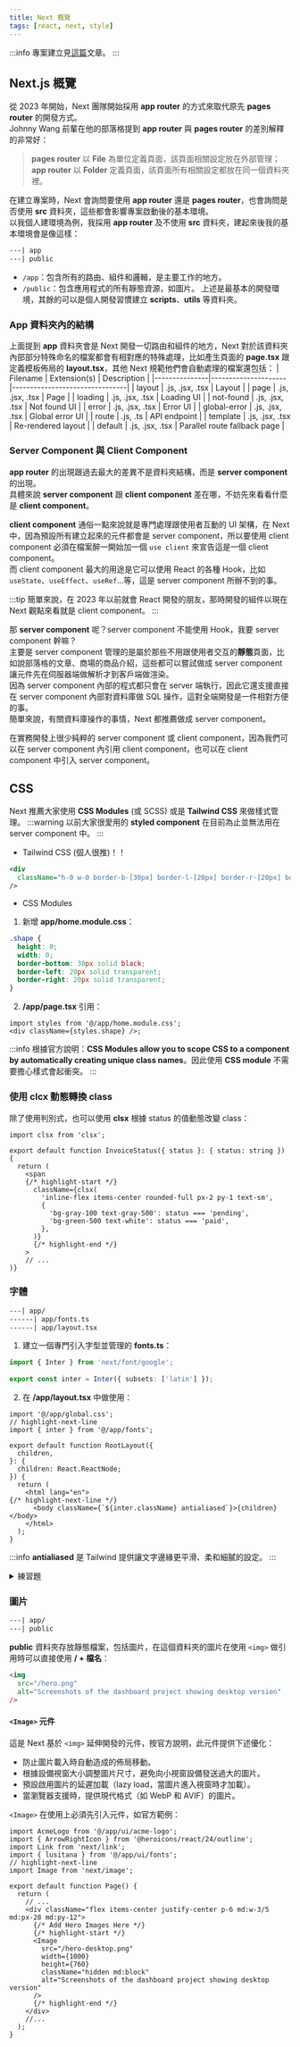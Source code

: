 ```yaml
---
title: Next 概覽
tags: [react, next, style]
---
```

:::info
專案建立見[這篇](../../05-dev-note/01-setting_initial_environment/07-next.mdx)文章。
:::

## Next.js 概覽
從 2023 年開始，Next 團隊開始採用 **app router** 的方式來取代原先 **pages router** 的開發方式。  
Johnny Wang 前輩在他的部落格提到 **app router** 與 **pages router** 的差別解釋的非常好：  
> **pages router** 以 **File** 為單位定義頁面，該頁面相關設定放在外部管理；**app router** 以 **Folder** 定義頁面，該頁面所有相關設定都放在同一個資料夾裡。

在建立專案時，Next 會詢問要使用 **app router** 還是 **pages router**，也會詢問是否使用 **src** 資料夾，這些都會影響專案啟動後的基本環境。  
以我個人建環境為例，我採用 **app router** 及不使用 **src** 資料夾，建起來後我的基本環境會是像這樣：  
```xml
---| app
---| public
```
- `/app`：包含所有的路由、組件和邏輯，是主要工作的地方。
- `/public`：包含應用程式的所有靜態資源，如圖片。
上述是最基本的開發環境，其餘的可以是個人開發習慣建立 **scripts**、**utils** 等資料夾。

### App 資料夾內的結構
上面提到 **app** 資料夾會是 Next 開發一切路由和組件的地方，Next 對於該資料夾內部部分特殊命名的檔案都會有相對應的特殊處理，比如產生頁面的 **page.tsx** 跟定義模板佈局的 **layout.tsx**，其他 Next 規範他們會自動處理的檔案還包括：
| Filename      | Extension(s)        | Description                    |
|---------------|---------------------|--------------------------------|
| layout        | .js, .jsx, .tsx     | Layout                         |
| page          | .js, .jsx, .tsx     | Page                           |
| loading       | .js, .jsx, .tsx     | Loading UI                     |
| not-found     | .js, .jsx, .tsx     | Not found UI                   |
| error         | .js, .jsx, .tsx     | Error UI                       |
| global-error  | .js, .jsx, .tsx     | Global error UI                |
| route         | .js, .ts            | API endpoint                   |
| template      | .js, .jsx, .tsx     | Re-rendered layout             |
| default       | .js, .jsx, .tsx     | Parallel route fallback page   |

### Server Component 與 Client Component
**app router** 的出現跟過去最大的差異不是資料夾結構，而是 **server component** 的出現。  
具體來說 **server component** 跟 **client component** 差在哪，不妨先來看看什麼是 **client component**。

**client component** 通俗一點來說就是專門處理跟使用者互動的 UI 架構，在 Next 中，因為預設所有建立起來的元件都會是 server component，所以要使用 client component 必須在檔案醉一開始加一個 `use client` 來宣告這是一個 client component。  
而 client component 最大的用途是它可以使用 React 的各種 Hook，比如 `useState`、`useEffect`、`useRef`...等，這是 server component 所辦不到的事。

:::tip
簡單來說，在 2023 年以前就會 React 開發的朋友，那時開發的組件以現在 Next 觀點來看就是 client component。
:::

那 **server component** 呢？server component 不能使用 Hook，我要 server component 幹嘛？  
主要是 server component 管理的是屬於那些不用跟使用者交互的**靜態**頁面，比如說部落格的文章、商場的商品介紹，這些都可以嘗試做成 server component 讓元件先在伺服器端做解析才到客戶端做渲染。  
因為 server component 內部的程式都只會在 server 端執行，因此它還支援直接在 server component 內部對資料庫做 SQL 操作，這對全端開發是一件相對方便的事。  
簡單來說，有關資料庫操作的事情，Next 都推薦做成 server component。

在實務開發上很少純粹的 server component 或 client component，因為我們可以在 server component 內引用 client component，也可以在 client component 中引入 server component。

## CSS
Next 推薦大家使用 **CSS Modules** (或 SCSS) 或是 **Tailwind CSS** 來做樣式管理。
:::warning
以前大家很愛用的 **styled component** 在目前為止並無法用在 server component 中。
:::

- Tailwind CSS (個人很推)！！
```xml
<div
  className="h-0 w-0 border-b-[30px] border-l-[20px] border-r-[20px] border-b-black border-l-transparent border-r-transparent"
/>
```

- CSS Modules
1. 新增 **app/home.module.css**：
```css
.shape {
  height: 0;
  width: 0;
  border-bottom: 30px solid black;
  border-left: 20px solid transparent;
  border-right: 20px solid transparent;
}
```
2. **/app/page.tsx** 引用：
```tsx
import styles from '@/app/home.module.css';
<div className={styles.shape} />;
```
:::info
根據官方說明：**CSS Modules allow you to scope CSS to a component by automatically creating unique class names**。因此使用 **CSS module** 不需要擔心樣式會起衝突。
:::

### 使用 **clcx** 動態轉換 class
除了使用判別式，也可以使用 **clsx** 根據 status 的值動態改變 class：

```tsx
import clsx from 'clsx';
 
export default function InvoiceStatus({ status }: { status: string }) {
  return (
    <span
    {/* highlight-start */}
      className={clsx(
        'inline-flex items-center rounded-full px-2 py-1 text-sm',
        {
          'bg-gray-100 text-gray-500': status === 'pending',
          'bg-green-500 text-white': status === 'paid',
        },
      )}
      {/* highlight-end */}
    >
    // ...
)}
```

### 字體
```xml
---| app/
------| app/fonts.ts
------| app/layout.tsx
```
1. 建立一個專門引入字型並管理的 **fonts.ts**：
```ts
import { Inter } from 'next/font/google';
 
export const inter = Inter({ subsets: ['latin'] });
```
2. 在 **/app/layout.tsx** 中做使用：
```tsx
import '@/app/global.css';
// highlight-next-line
import { inter } from '@/app/fonts';

export default function RootLayout({
  children,
}: {
  children: React.ReactNode;
}) {
  return (
    <html lang="en">
{/* highlight-next-line */}
      <body className={`${inter.className} antialiased`}>{children}</body>
    </html>
  );
}
```
:::info
**antialiased** 是 Tailwind 提供讓文字邊緣更平滑、柔和細膩的設定。
:::

<details>
<summary>練習題</summary>

新增一個 **Lusitana** 字體並應用在 **page.tsx** 的 `<p>` 上：
1. 先在 **fonts.ts** 引入：
```ts
import { Inter, Lusitana } from 'next/font/google';
 
export const inter = Inter({ subsets: ['latin'] });
// highlight-start
export const lusitana = Lusitana({
    subsets: ['latin'],
    weight: '400'
});
// highlight-end
```
2. 在 **/app/page.tsx** 做使用：
```tsx
import AcmeLogo from '@/app/ui/acme-logo';
import { ArrowRightIcon } from '@heroicons/react/24/outline';
import Link from 'next/link';
// highlight-next-line
import { lusitana } from '@/app/fonts';
 
export default function Page() {
  return (
    // ...
    // highlight-start
    <p
      className={`${lusitana.className} text-xl text-gray-800 md:text-3xl md:leading-normal`}
    >
    {/* highlight-end */}
      <strong>Welcome to Acme.</strong> This is the example for the{' '}
      <a href="https://nextjs.org/learn/" className="text-blue-500">
        Next.js Learn Course
      </a>
      , brought to you by Vercel.
    </p>
    // ...
  );
}
```
</details>

### 圖片
```xml
---| app/
---| public
```
**public** 資料夾存放靜態檔案，包括圖片，在這個資料夾的圖片在使用 `<img>` 做引用時可以直接使用 **/ + 檔名**：
```html
<img
  src="/hero.png"
  alt="Screenshots of the dashboard project showing desktop version"
/>
```

#### `<Image>` 元件
這是 Next 基於 `<img>` 延伸開發的元件，按官方說明，此元件提供下述優化：
* 防止圖片載入時自動造成的佈局移動。
* 根據設備視窗大小調整圖片尺寸，避免向小視窗設備發送過大的圖片。
* 預設啟用圖片的延遲加載（lazy load，當圖片進入視窗時才加載）。
* 當瀏覽器支援時，提供現代格式（如 WebP 和 AVIF）的圖片。


`<Image>` 在使用上必須先引入元件，如官方範例：
```tsx title='/app/page.tsx'
import AcmeLogo from '@/app/ui/acme-logo';
import { ArrowRightIcon } from '@heroicons/react/24/outline';
import Link from 'next/link';
import { lusitana } from '@/app/ui/fonts';
// highlight-next-line
import Image from 'next/image';
 
export default function Page() {
  return (
    // ...
    <div className="flex items-center justify-center p-6 md:w-3/5 md:px-28 md:py-12">
      {/* Add Hero Images Here */}
      {/* highlight-start */}
      <Image
        src="/hero-desktop.png"
        width={1000}
        height={760}
        className="hidden md:block"
        alt="Screenshots of the dashboard project showing desktop version"
      />
      {/* highlight-end */}
    </div>
    //...
  );
}
```